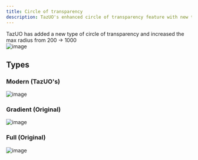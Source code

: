```yaml
---
title: Circle of transparency
description: TazUO's enhanced circle of transparency feature with new types and increased radius.
---
```


TazUO has added a new type of circle of transparency and increased the max radius from 200 -> 1000  
![image](https://user-images.githubusercontent.com/3859393/227377998-25f47b94-b77a-4906-8594-9da689a07b2e.png)

## Types
### Modern (TazUO's)
![image](https://user-images.githubusercontent.com/3859393/227378182-70e01688-ac32-4ab0-8f53-4851b2c24237.png)

### Gradient (Original)
![image](https://user-images.githubusercontent.com/3859393/227378249-7a13862c-eacb-4083-a0a8-73f24f7dced3.png)

### Full (Original)
![image](https://user-images.githubusercontent.com/3859393/227378338-64e778ff-fa5d-48b1-a76a-c5246fae07d0.png)